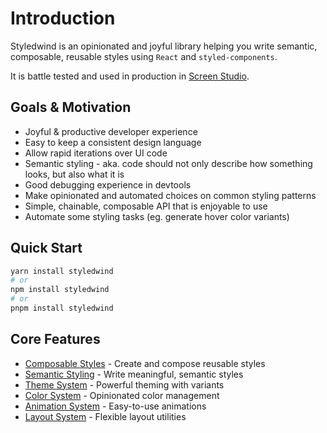 
# Introduction

Styledwind is an opinionated and joyful library helping you write semantic, composable, reusable styles using `React` and `styled-components`.

It is battle tested and used in production in [Screen Studio](https://screen.studio).

## Goals & Motivation

- Joyful & productive developer experience
- Easy to keep a consistent design language
- Allow rapid iterations over UI code
- Semantic styling - aka. code should not only describe how something looks, but also what it is
- Good debugging experience in devtools
- Make opinionated and automated choices on common styling patterns
- Simple, chainable, composable API that is enjoyable to use
- Automate some styling tasks (eg. generate hover color variants)

## Quick Start

```bash
yarn install styledwind
# or
npm install styledwind
# or
pnpm install styledwind
```

## Core Features

- [Composable Styles](/features/composable-styles) - Create and compose reusable styles
- [Semantic Styling](/features/semantic-styling) - Write meaningful, semantic styles
- [Theme System](/features/theme-system) - Powerful theming with variants
- [Color System](/features/colors) - Opinionated color management
- [Animation System](/features/animations) - Easy-to-use animations
- [Layout System](/features/layout) - Flexible layout utilities
